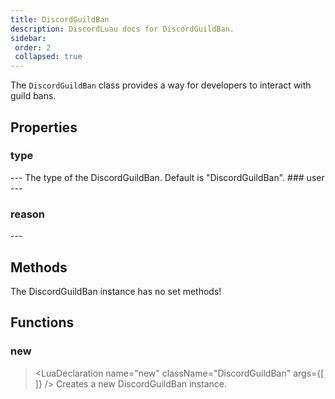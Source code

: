 ```yaml
---
title: DiscordGuildBan
description: DiscordLuau docs for DiscordGuildBan.
sidebar:
 order: 2
 collapsed: true
---
```

[//]: # (This file was automatically compiled through the Generator luau code under this repository)
[//]: # (if you want to edit the documentation of discord-luau, please write changes)
[//]: # (to the discord-luau repository itself, we extract the comments from discord-luau and translate)
[//]: # (them into markdown files that Nextra can interpret!)

[//]: # (----- DOCUMENT IMPORTS ----- )


[//]: # (----- DOCUMENT DESCRIPTION ----- )

The `DiscordGuildBan` class provides a way for developers to interact with guild bans.

[//]: # (----- DOCUMENT PROPERTIES ----- )

## Properties

### type

<LuaProperty name="DiscordGuildBan.type" type="string" />
---
The type of the DiscordGuildBan. Default is "DiscordGuildBan".
### user

<LuaProperty name="DiscordGuildBan.user" type="Objects.DiscordUser" />
---
	
### reason

<LuaProperty name="DiscordGuildBan.reason" type="string?" />
---
	

[//]: # (----- DOCUMENT METHODS ----- )

## Methods

The DiscordGuildBan instance has no set methods!

[//]: # (----- DOCUMENT FUNCTIONS ----- )

## Functions

### new

> <LuaDeclaration name="new" className="DiscordGuildBan" args={[  ]} />
Creates a new DiscordGuildBan instance.

